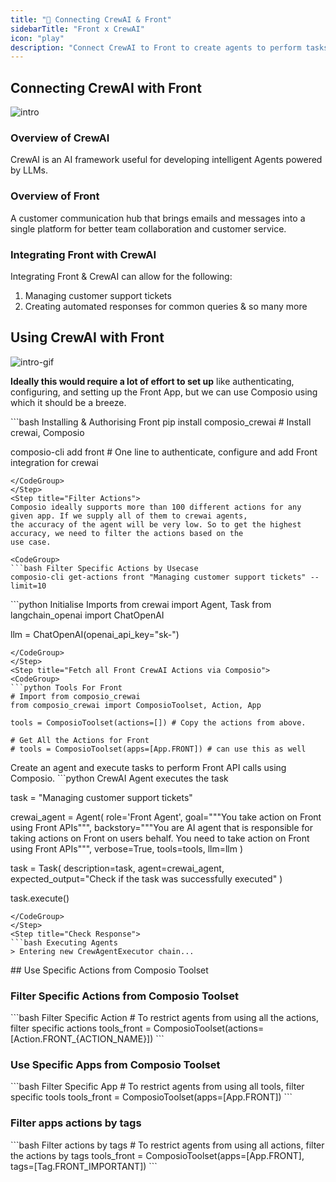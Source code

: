 ```yaml
---
title: "🚀 Connecting CrewAI & Front"
sidebarTitle: "Front x CrewAI"
icon: "play"
description: "Connect CrewAI to Front to create agents to perform tasks using natural language"
---
```


## Connecting CrewAI with Front
![intro](/media/intro.jpg)

### Overview of CrewAI

CrewAI is an AI framework useful for developing intelligent Agents powered by LLMs.

### Overview of Front

A customer communication hub that brings emails and messages into a single platform for better team collaboration and customer service.

### Integrating Front with CrewAI

Integrating Front & CrewAI can allow for the following:

1. Managing customer support tickets
2. Creating automated responses for common queries
& so many more

## Using CrewAI with Front
![intro-gif](/media/intro.gif)
<Steps>
<Step title="Setting Up the Environment">

**Ideally this would require a lot of effort to set up** like authenticating, configuring, and setting up the Front App, but we can use Composio using which it should be a breeze.

<CodeGroup>
```bash Installing & Authorising Front
pip install composio_crewai # Install crewai, Composio 

composio-cli add front # One line to authenticate, configure and add Front integration for crewai
```
</CodeGroup>
</Step>
<Step title="Filter Actions">
Composio ideally supports more than 100 different actions for any given app. If we supply all of them to crewai agents, 
the accuracy of the agent will be very low. So to get the highest accuracy, we need to filter the actions based on the 
use case.

<CodeGroup>
```bash Filter Specific Actions by Usecase
composio-cli get-actions front "Managing customer support tickets" --limit=10
```
</CodeGroup>

</Step>
<Step title="Import Base Packages">

<CodeGroup>
```python Initialise Imports
from crewai import Agent, Task
from langchain_openai import ChatOpenAI

llm = ChatOpenAI(openai_api_key="sk-<OPENAI KEY>")
```
</CodeGroup>
</Step>
<Step title="Fetch all Front CrewAI Actions via Composio">
<CodeGroup>
```python Tools For Front
# Import from composio_crewai
from composio_crewai import ComposioToolset, Action, App

tools = ComposioToolset(actions=[]) # Copy the actions from above. 

# Get All the Actions for Front
# tools = ComposioToolset(apps=[App.FRONT]) # can use this as well
```
</CodeGroup>
</Step>
<Step title="Execute the Agent">
Create an agent and execute tasks to perform Front API calls using Composio. 
<CodeGroup>
```python CrewAI Agent executes the task

task = "Managing customer support tickets"

crewai_agent = Agent(
    role='Front Agent',
    goal="""You take action on Front using Front APIs""",
    backstory="""You are AI agent that is responsible for taking actions on Front on users behalf. You need to take action on Front using Front APIs""",
    verbose=True,
    tools=tools,
    llm=llm
)

task = Task(
    description=task,
    agent=crewai_agent,
    expected_output="Check if the task was successfully executed"
)

task.execute()
```
</CodeGroup>
</Step>
<Step title="Check Response">
```bash Executing Agents
> Entering new CrewAgentExecutor chain...
```
</Step>
</Steps>
## Use Specific Actions from Composio Toolset

### Filter Specific Actions from Composio Toolset

<CodeGroup>
```bash Filter Specific Action
# To restrict agents from using all the actions, filter specific actions
tools_front = ComposioToolset(actions=[Action.FRONT_{ACTION_NAME}])
```
</CodeGroup>

### Use Specific Apps from Composio Toolset
<CodeGroup>
```bash Filter Specific App
# To restrict agents from using all tools, filter specific tools
tools_front = ComposioToolset(apps=[App.FRONT])
```
</CodeGroup>

### Filter apps actions by tags 
<CodeGroup>
```bash Filter actions by tags
# To restrict agents from using all actions, filter the actions by tags
tools_front = ComposioToolset(apps=[App.FRONT], tags=[Tag.FRONT_IMPORTANT])
```
</CodeGroup>